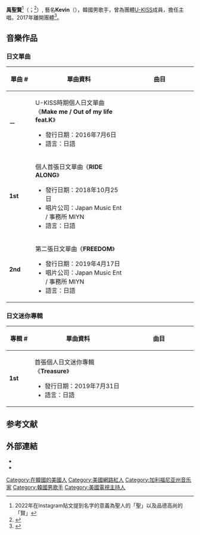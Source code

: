 {{missing information|生平|time=2019-05-14T12:41:10+00:00}}
{{藝人
| 類型 = 男歌手
| 姓名 = 禹聖賢
| 羅馬拼音 =Woo Seung Hyun
| 本名 = 禹聖賢
| 外文名 = 우성현
| 外文 = ko
| 圖片 = KCon 2017 LA Kevin Woo (cropped).jpg
| 圖片簡介 = 2017年，禹聖賢在{{le|KCON (音樂節)|KCON (music festival)|KCON 2017 LA}}
| 職業 = [[歌手|歌手]]
| 教育程度 = 
| 綽號 = 
| 國籍 = {{USA}}
| 出生日期 = {{birth_date_and_age|1991|11|25}}
| 出生地點 = {{USA}}[[加利福尼亚州|加利福尼亚州]][[丹维尔_(加利福尼亚州)|丹维尔]]
| 英文名 =kevin
| 暱稱 =微笑天使
| 語言 =[[韓語|韓語]]、[[日語|日語]]、[[英語|英語]]
| 出道日期 = 2006年
| 活躍年代 = 2006年至今
| 代表作 = 〈Neverland〉
| 宗教信仰 = 基督教
| 經紀公司 = XING Entertainment（2006－2007）<br>[[NH_Media|NH Media]]（2008－2017）<br>[[Coridel娛樂|Coridel娛樂]]（2018－2020）<br>[[FC_ENM|FC ENM]]（2021－）
|相關團體 =Xing、[[U-KISS|U-KISS]]、子團uBEAT 
}}
'''禹聖賢'''<ref>2022年在Instagram貼文提到名字的意義為聖人的「聖」以及品德高尚的「賢」</ref>（{{lang-ko|우성현}}；{{bd|1991年|11月25日}}<ref>{{cite web|url=https://www.hancinema.net/korean_Kevin_Woo.php|title=Kevin Woo (케빈)|accessdate=November 27, 2018|website=Han Cinema|archive-date=2019-04-20|archive-url=https://web.archive.org/web/20190420123825/https://www.hancinema.net/korean_Kevin_Woo.php|dead-url=no}}</ref>）, 藝名'''Kevin'''（{{lang-ko|케빈}}），韓國男歌手，曾為團體[[U-KISS|U-KISS]]成員，擔任主唱，2017年離開團體<ref>{{Cite news|url=http://entertain.naver.com/read?oid=109&aid=0003488693|title=[공식입장 전문] 유키스 측 "케빈, 계약종료로 팀 탈퇴..5인조 재정비"|access-date=2017-03-02|language=ko}}</ref>。

== 音樂作品 ==
{{Further|U-KISS}}

=== 日文單曲 ===
{| class="wikitable" style="text-align:center"
!width="75px"| 單曲 #
!width="350px"| 單曲資料
!width="300px"| 曲目
|- bgcolor="#F0F8FF"
| '''－'''
|align="left"| U-KISS時期個人日文單曲《'''Make me / Out of my life feat.K'''》
* 發行日期：2016年7月6日
* 語言：日語
|style="font-size: 85%;"|
{{hidden|CD+DVD盤|
[CD收錄內容]
# '''Make me'''
# '''Out of my life feat.[[K_(歌手)|K]]'''
# Make me（Instrumental）
# Out of my life feat.K （Instrumental）
[DVD收錄內容]
# Make me（Music Video）　
# Out of my life feat.K（Music Video）}}
{{hidden|通常盤|
[CD收錄內容]
# '''Make me'''
# '''Out of my life feat.[[K_(歌手)|K]]'''
# DON'T BREAK US DOWN～UNPLUGGED SESSION～
# Make me（Instrumental）
# Out of my life feat.K （Instrumental）}}
{{hidden|mu-mo商店限定盤|
[CD收錄內容]
# '''Make me'''
# '''Out of my life feat.[[K_(歌手)|K]]'''
# Make me（Instrumental）
# Out of my life feat.K （Instrumental）}}
|- bgcolor="#FFFFFF"
| '''1st'''
|align="left"| 個人首張日文單曲《'''RIDE ALONG'''》
* 發行日期：2018年10月25日
* 唱片公司：Japan Music Ent / 事務所 MIYN
* 語言：日語
|style="font-size: 85%;"|
{{hidden|CD+DVD盤|
[CD收錄內容]
# '''RIDE ALONG'''
# NEW DAY
# RIDE ALONG（Instrumental）
# NEW DAY（Instrumental）
[DVD收錄內容]
# RIDE ALONG（Music Video）}}
{{hidden|通常盤|
[CD收錄內容]
# '''RIDE ALONG'''
# NEW DAY
# RIDE ALONG（Instrumental）
# NEW DAY（Instrumental）}}
|- bgcolor="#F0F8FF"
| '''2nd'''
|align="left"| 第二張日文單曲《'''FREEDOM'''》
* 發行日期：2019年4月17日
* 唱片公司：Japan Music Ent / 事務所 MIYN
* 語言：日語
|style="font-size: 85%;"|
{{hidden|CD+DVD盤|
[CD收錄內容]
# '''FREEDOM'''
# FREEDOM Instrumental
# 愛してた～Still love you～
# 愛してた～Still love you～ Instrumental
# FREEDOM English Version
[DVD收錄內容]
# FREEDOM（Music Video）
# 愛してた～Still love you～（Music Video）}}
{{hidden|通常盤|
[CD收錄內容]
# '''FREEDOM'''
# FREEDOM Instrumental
# 愛してた～Still love you～
# 愛してた～Still love you～ Instrumental
# FREEDOM English Version}}
|}

=== 日文迷你專輯 ===
{| class="wikitable" style="text-align:center"
!width="75px"| 專輯 #
!width="350px"| 單曲資料
!width="300px"| 曲目
|- bgcolor="#FFFFFF"
| '''1st'''
|align="left"| 首張個人日文迷你專輯《'''Treasure'''》
* 發行日期：2019年7月31日
* 語言：日語
|style="font-size: 85%;"|
{{hidden|CD+DVD盤|
[CD收錄內容]
# The Greatest Night
# '''SPARK!'''
# 君と僕の約束
# What’s up
# Beautiful day（Japanese Version）
# Dreamer
[DVD收錄內容]
# SPARK!（Music Video）}}
|}

==参考文献==
{{reflist}}

==外部連結==
*{{twitter|kevinwoo91}}
*{{Official|https://www.kevin-official.jp/|日本官方網站}}
{{Authority control}}
[[Category:在韓國的美國人|Category:在韓國的美國人]]
[[Category:美國網路紅人|Category:美國網路紅人]]
[[Category:加利福尼亚州音乐家|Category:加利福尼亚州音乐家]]
[[Category:韓國男歌手|Category:韓國男歌手]]
[[Category:美國電視主持人|Category:美國電視主持人]]